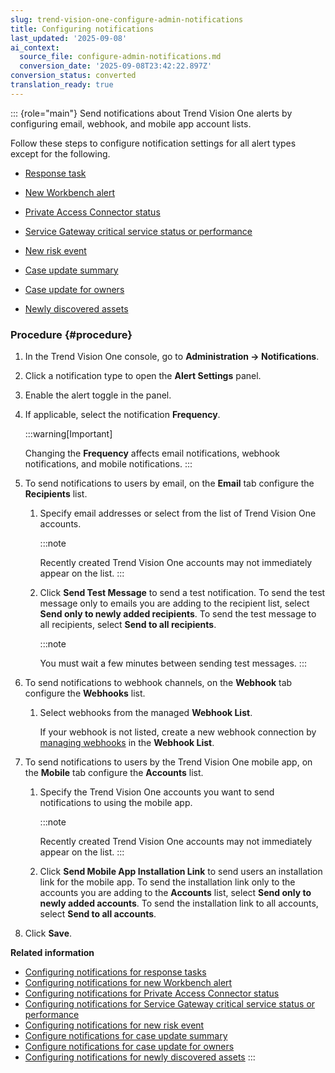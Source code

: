 ```yaml
---
slug: trend-vision-one-configure-admin-notifications
title: Configuring notifications
last_updated: '2025-09-08'
ai_context:
  source_file: configure-admin-notifications.md
  conversion_date: '2025-09-08T23:42:22.897Z'
conversion_status: converted
translation_ready: true
---
```


::: {role="main"}
Send notifications about Trend Vision One alerts by configuring email, webhook, and mobile app account lists.

Follow these steps to configure notification settings for all alert types except for the following.

- [Response task](notifications-response-tasks.mdx)

- [New Workbench alert](notifications-workbench-alerts.mdx)

- [Private Access Connector status](notification-private-access.mdx)

- [Service Gateway critical service status or performance](notifications-sg.mdx)

- [New risk event](notifications-risk-event.mdx)

- [Case update summary](notification-case-update-summary.mdx)

- [Case update for owners](notifications-case-update-for-owner.mdx)

- [Newly discovered assets](notifications-new-assets.mdx)

### Procedure {#procedure}

1.  In the Trend Vision One console, go to **Administration → Notifications**.

2.  Click a notification type to open the **Alert Settings** panel.

3.  Enable the alert toggle in the panel.

4.  If applicable, select the notification **Frequency**.

    :::warning[Important]

    Changing the **Frequency** affects email notifications, webhook notifications, and mobile notifications.
    :::

5.  To send notifications to users by email, on the **Email** tab configure the **Recipients** list.

    1.  Specify email addresses or select from the list of Trend Vision One accounts.

        :::note

        Recently created Trend Vision One accounts may not immediately appear on the list.
        :::

    2.  Click **Send Test Message** to send a test notification. To send the test message only to emails you are adding to the recipient list, select **Send only to newly added recipients**. To send the test message to all recipients, select **Send to all recipients**.

        :::note

        You must wait a few minutes between sending test messages.
        :::

6.  To send notifications to webhook channels, on the **Webhook** tab configure the **Webhooks** list.

    1.  Select webhooks from the managed **Webhook List**.

        If your webhook is not listed, create a new webhook connection by [managing webhooks](managing-webhooks.mdx) in the **Webhook List**.

7.  To send notifications to users by the Trend Vision One mobile app, on the **Mobile** tab configure the **Accounts** list.

    1.  Specify the Trend Vision One accounts you want to send notifications to using the mobile app.

        :::note

        Recently created Trend Vision One accounts may not immediately appear on the list.
        :::

    2.  Click **Send Mobile App Installation Link** to send users an installation link for the mobile app. To send the installation link only to the accounts you are adding to the **Accounts** list, select **Send only to newly added accounts**. To send the installation link to all accounts, select **Send to all accounts**.

8.  Click **Save**.

**Related information**

- [Configuring notifications for response tasks](notifications-response-tasks.md "Send Trend Vision One notifications about Response task alerts by configuring email, webhook, and mobile app account lists.")
- [Configuring notifications for new Workbench alert](notifications-workbench-alerts.md "Send Trend Vision One notifications about new workbench alerts by configuring email, webhook, and mobile app account lists.")
- [Configuring notifications for Private Access Connector status](notification-private-access.md "Send Trend Vision One notifications about Private Access Connector status alerts by configuring email, webhook, and mobile app account lists.")
- [Configuring notifications for Service Gateway critical service status or performance](notifications-sg.md "Send Trend Vision One notifications about Service Gateway critical service status or performance alerts by configuring email, webhook, and mobile app account lists.")
- [Configuring notifications for new risk event](notifications-risk-event.md "Send Trend Vision One notifications about the New risk event alert by configuring email, webhook, and mobile app account lists.")
- [Configure notifications for case update summary](notification-case-update-summary.md "Send Trend Vision One email notifications about Case update summary alerts.")
- [Configure notifications for case update for owners](notifications-case-update-for-owner.md "Send Trend Vision One email notifications about Case update for owners alerts.")
- [Configuring notifications for newly discovered assets](notifications-new-assets.md "Send Trend Vision One notifications about Newly discovered assets alerts by configuring email, webhook, and mobile app account lists.")
:::
